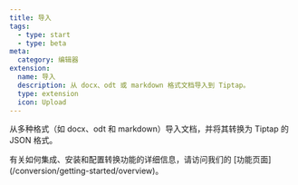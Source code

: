 ```yaml
---
title: 导入
tags:
  - type: start
  - type: beta
meta:
  category: 编辑器
extension:
  name: 导入
  description: 从 docx、odt 或 markdown 格式文档导入到 Tiptap。
  type: extension
  icon: Upload
---
```



从多种格式（如 docx、odt 和 markdown）导入文档，并将其转换为 Tiptap 的 JSON 格式。

<Callout title="更多细节" variant="hint">
    有关如何集成、安装和配置转换功能的详细信息，请访问我们的 [功能页面](/conversion/getting-started/overview)。
</Callout>

<CodeDemo isPro path="/Extensions/Import" />